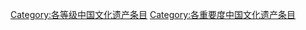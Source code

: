 {{catmore1|[[Wikipedia:中国文化遗产专题|Wikipedia:中国文化遗产专题]]}}
{{emptycat}}

[[Category:各等级中国文化遗产条目|Category:各等级中国文化遗产条目]][[Category:各重要度中国文化遗产条目‎|Category:各重要度中国文化遗产条目‎]]